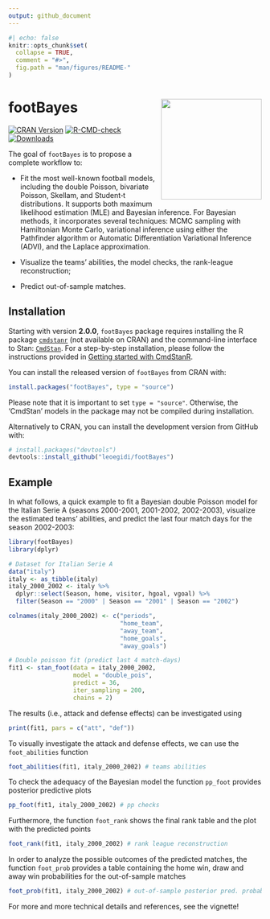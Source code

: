 ```yaml
---
output: github_document
---
```


<!-- README.md is generated from README.Rmd. Please edit that file -->

```r
#| echo: false
knitr::opts_chunk$set(
  collapse = TRUE,
  comment = "#>",
  fig.path = "man/figures/README-"
)
```

# footBayes <img src="man/figures/logo.png" width = 200 align="right" />

[![CRAN Version](https://www.r-pkg.org/badges/version/footBayes)](https://cran.r-project.org/package=footBayes)
[![R-CMD-check](https://github.com/RoMaD-96/footBayes/actions/workflows/R-CMD-check.yaml/badge.svg)](https://github.com/RoMaD-96/footBayes/actions/workflows/R-CMD-check.yaml)
[![Downloads](https://cranlogs.r-pkg.org/badges/footBayes?color=brightgreen)](https://CRAN.R-project.org/package=footBayes)

The goal of `footBayes` is to propose a complete workflow to:

-   Fit the most well-known football models, including the double Poisson, bivariate Poisson, Skellam, and Student‑t distributions. It supports both maximum likelihood estimation (MLE) and Bayesian inference. For Bayesian methods, it incorporates several techniques: MCMC sampling with Hamiltonian Monte Carlo, variational inference using either the Pathfinder algorithm or Automatic Differentiation Variational Inference (ADVI), and the Laplace approximation.

-   Visualize the teams' abilities, the model checks, the rank-league reconstruction;

-   Predict out-of-sample matches.

## Installation

Starting with version **2.0.0**, `footBayes` package requires installing the R package [`cmdstanr`](https://mc-stan.org/cmdstanr/) (not available on CRAN) and the command-line interface to Stan: [`CmdStan`](https://mc-stan.org/users/interfaces/cmdstan.html). 
For a step-by-step installation, please follow the instructions provided in [Getting started with CmdStanR](https://mc-stan.org/cmdstanr/articles/cmdstanr.html).

You can install the released version of `footBayes` from CRAN with:

``` r
install.packages("footBayes", type = "source")
```

Please note that it is important to set `type = "source"`. Otherwise, the 'CmdStan' models in the package may not be compiled during installation.

Alternatively to CRAN, you can install the development version from GitHub with:

```r
# install.packages("devtools")
devtools::install_github("leoegidi/footBayes")
```

## Example

In what follows, a quick example to fit a Bayesian double Poisson model for the Italian Serie A (seasons 2000-2001, 2001-2002, 2002-2003), visualize the estimated teams' abilities, and predict the last four match days for the season 2002-2003:

```r
library(footBayes)
library(dplyr)
```



```r
# Dataset for Italian Serie A
data("italy")
italy <- as_tibble(italy)
italy_2000_2002 <- italy %>%
  dplyr::select(Season, home, visitor, hgoal, vgoal) %>%
  filter(Season == "2000" | Season == "2001" | Season == "2002")

colnames(italy_2000_2002) <- c("periods",
                               "home_team",
                               "away_team",
                               "home_goals",
                               "away_goals")

# Double poisson fit (predict last 4 match-days)
fit1 <- stan_foot(data = italy_2000_2002,
                  model = "double_pois",
                  predict = 36,
                  iter_sampling = 200,
                  chains = 2) 
```


The results (i.e., attack and defense effects) can be investigated using
```r
print(fit1, pars = c("att", "def"))
```

To visually investigate the attack and defense effects, we
can use the `foot_abilities` function
```r
foot_abilities(fit1, italy_2000_2002) # teams abilities
```

To check the adequacy of the Bayesian model the function `pp_foot` provides posterior predictive plots
```r
pp_foot(fit1, italy_2000_2002) # pp checks
```

Furthermore, the function `foot_rank` shows the final rank table and the plot with the predicted points
```r
foot_rank(fit1, italy_2000_2002) # rank league reconstruction
```

In order to analyze the possible outcomes of the predicted matches, the function `foot_prob` provides a table containing the home win, draw and away win probabilities for the out-of-sample matches
```r
foot_prob(fit1, italy_2000_2002) # out-of-sample posterior pred. probabilities
```



For more and more technical details and references, see the vignette!
